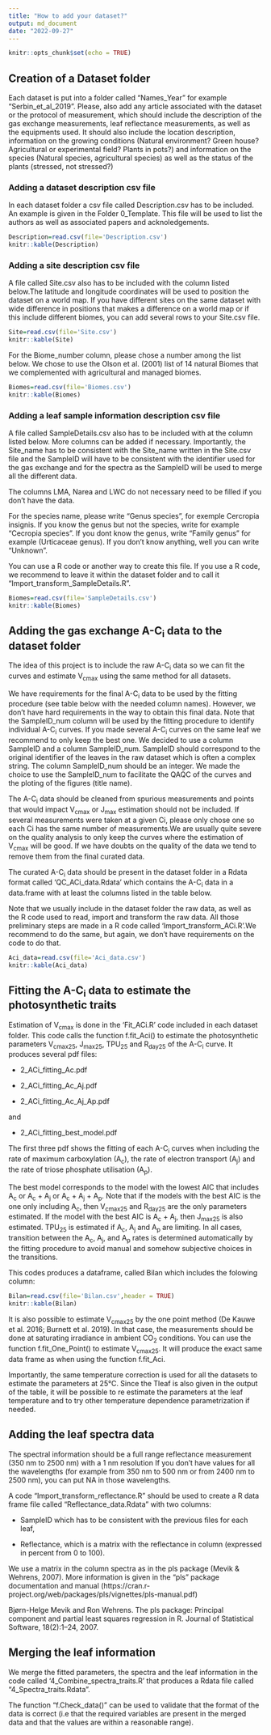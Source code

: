 ```yaml
---
title: "How to add your dataset?"
output: md_document
date: "2022-09-27"
---
```


```r
knitr::opts_chunk$set(echo = TRUE)
```

## Creation of a Dataset folder

Each dataset is put into a folder called "Names_Year" for example "Serbin_et_al_2019". 
Please, also add any article associated with the dataset or the protocol of measurement, which should include the description of the gas exchange measurements, leaf reflectance measurements, as well as the equipments used. It should also include the location description, information on the growing conditions (Natural environment? Green house? Agricultural or experimental field? Plants in pots?) and information on the species (Natural species, agricultural species) as well as the status of the plants (stressed, not stressed?)

### Adding a dataset description csv file

In each dataset folder a csv file called Description.csv has to be included. 
An example is given in the Folder 0_Template. This file will be used to list the authors as well as associated papers and acknoledgements.


```r
Description=read.csv(file='Description.csv')
knitr::kable(Description)
```

### Adding a site description csv file

A file called Site.csv also has to be included with the column listed below.The latitude and longitude coordinates will be used to position the dataset on a world map.
If you have different sites on the same dataset with wide difference in positions that makes a difference on a world map or if this include different biomes, you can add several rows to your Site.csv file.

```r
Site=read.csv(file='Site.csv')
knitr::kable(Site)
```

For the Biome_number column, please chose a number among the list below. We chose to use the Olson et al. (2001) list of 14 natural Biomes that we complemented with agricultural and managed biomes. 

```r
Biomes=read.csv(file='Biomes.csv')
knitr::kable(Biomes)
```

### Adding a leaf sample information description csv file

A file called SampleDetails.csv also has to be included with at the column listed below. More columns can be added if necessary.
Importantly, the Site_name has to be consistent with the Site_name written in the Site.csv file and the SampleID will have to be consistent with the identifier used for the gas exchange and for the spectra as the SampleID will be used to merge all the different data.

The columns LMA, Narea and LWC do not necessary need to be filled if you don't have the data.

For the species name, please write "Genus species", for exemple Cercropia insignis. If you know the genus but not the species, write for example "Cecropia species". If you dont know the genus, write "Family genus" for example (Urticaceae genus). If you don't know anything, well you can write "Unknown".


You can use a R code or another way to create this file. If you use a R code, we recommend to leave it within the dataset folder and to call it "Import_transform_SampleDetails.R".

```r
Biomes=read.csv(file='SampleDetails.csv')
knitr::kable(Biomes)
```


## Adding the gas exchange A-C<sub>i</sub> data to the dataset folder

The idea of this project is to include the raw A-C<sub>i</sub> data so we can fit the curves and estimate V<sub>cmax</sub> using the same method for all datasets.

We have requirements for the final A-C<sub>i</sub> data to be used by the fitting procedure (see table below with the needed column names). However, we don't have hard requirements in the way to obtain this final data. Note that the SampleID_num column will be used by the fitting procedure to identify individual A-C<sub>i</sub> curves. If you made several A-C<sub>i</sub> curves on the same leaf we recommend to only keep the best one. We decided to use a column SampleID and a column SampleID_num. SampleID should correspond to the original identifier of the leaves in the raw dataset which is often a complex string. The column SampleID_num should be an integer. We made the choice to use the SampleID_num to facilitate the QAQC of the curves and the ploting of the figures (title name). 

The A-C<sub>i</sub> data should be cleaned from spurious measurements and points that would impact V<sub>cmax</sub> or J<sub>max</sub> estimation should not be included. If several measurements were taken at a given Ci, please only chose one so each Ci has the same number of measurements.We are usually quite severe on the quality analysis to only keep the curves where the estimation of V<sub>cmax</sub> will be good. If we have doubts on the quality of the data we tend to remove them from the final curated data.

The curated A-C<sub>i</sub> data should be present in the dataset folder in a Rdata format called 'QC_ACi_data.Rdata' which contains the A-C<sub>i</sub> data in a data.frame with at least the columns listed in the table below.

Note that we usually include in the dataset folder the raw data, as well as the R code used to read, import and transform the raw data. All those preliminary steps are made in a R code called 'Import_transform_ACi.R'.We recommend to do the same, but again, we don't have requirements on the code to do that.


```r
Aci_data=read.csv(file='Aci_data.csv')
knitr::kable(Aci_data)
```



## Fitting the A-C<sub>i</sub> data to estimate the photosynthetic traits

Estimation of V<sub>cmax</sub> is done in the 'Fit_ACi.R' code included in each dataset folder.
This code calls the function f.fit_Aci() to estimate the photosynthetic parameters V<sub>cmax25</sub>, J<sub>max25</sub>, TPU<sub>25</sub> and R<sub>day25</sub> of the A-C<sub>i</sub> curve.  It produces several pdf files:

-   2_ACi_fitting_Ac.pdf

-   2_ACi_fitting_Ac_Aj.pdf

-   2_ACi_fitting_Ac_Aj_Ap.pdf

and

-   2_ACi_fitting_best_model.pdf

The first three pdf shows the fitting of each A-C<sub>i</sub> curves when including the rate of maximum carboxylation (A<sub>c</sub>), the rate of electron transport (A<sub>j</sub>) and the rate of triose phosphate utilisation (A<sub>p</sub>).

The best model corresponds to the model with the lowest AIC that includes A<sub>c</sub> or A<sub>c</sub> + A<sub>j</sub> or A<sub>c</sub> + A<sub>j</sub> + A<sub>p</sub>. Note that if the models with the best AIC is the one only including A<sub>c</sub>, then V<sub>cmax25</sub> and R<sub>day25</sub> are the only parameters estimated. If the model with the best AIC is A<sub>c</sub> + A<sub>j</sub>, then J<sub>max25</sub> is also estimated. TPU<sub>25</sub> is estimated if A<sub>c</sub>, A<sub>j</sub> and A<sub>p</sub> are limiting. In all cases, transition between the A<sub>c</sub>, A<sub>j</sub>, and A<sub>p</sub> rates is determined automatically by the fitting procedure to avoid manual and somehow subjective choices in the transitions.

This codes produces a dataframe, called Bilan which includes the folowing column: 

```r
Bilan=read.csv(file='Bilan.csv',header = TRUE)
knitr::kable(Bilan)
```

It is also possible to estimate V<sub>cmax25</sub> by the one point method (De Kauwe et al. 2016; Burnett et al. 2019).
In that case, the measurements should be done at saturating irradiance in ambient CO<sub>2</sub> conditions. You can use the function f.fit_One_Point() to estimate V<sub>cmax25</sub>. It will produce the exact same data frame as when using the function f.fit_Aci.

Importantly, the same temperature correction is used for all the datasets to estimate the parameters at 25°C. Since the Tleaf is also given in the output of the table, it will be possible to re estimate the parameters at the leaf temperature and to try other temperature dependence parametrization if needed.

## Adding the leaf spectra data

The spectral information should be a full range reflectance measurement (350 nm to 2500 nm) with a 1 nm resolution
If you don't have values for all the wavelengths (for example from 350 nm to 500 nm or from 2400 nm to 2500 nm), you can put NA in those wavelengths. 

A code "Import_transform_reflectance.R" should be used to create a R data frame file called "Reflectance_data.Rdata" with two columns:

-   SampleID which has to be consistent with the previous files for each leaf,

-   Reflectance, which is a matrix with the reflectance in column (expressed in percent from 0 to 100).

We use a matrix in the column spectra as in the pls package (Mevik & Wehrens, 2007). More information is given in the "pls" package documentation and manual (https://cran.r-project.org/web/packages/pls/vignettes/pls-manual.pdf)

Bjørn-Helge Mevik and Ron Wehrens. The pls package: Principal component and partial
least squares regression in R. Journal of Statistical Software, 18(2):1–24, 2007.



## Merging the leaf information

We merge the fitted parameters, the spectra and the leaf information in the code called '4_Combine_spectra_traits.R' that produces a Rdata file called "4_Spectra_traits.Rdata".

The function "f.Check_data()" can be used to validate that the format of the data is correct (i.e that the required variables are present in the merged data and that the values are within a reasonable range).

